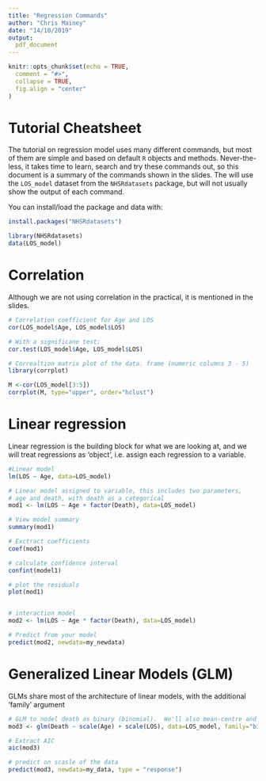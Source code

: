 ```yaml
---
title: "Regression Commands"
author: "Chris Mainey"
date: "14/10/2019"
output:
  pdf_document
---
```


```r
knitr::opts_chunk$set(echo = TRUE,
  comment = "#>",
  collapse = TRUE,
  fig.align = "center"
)
```

# Tutorial Cheatsheet

The tutorial on regression model uses many different commands, but most of them are simple and based on default `R` objects and methods.  Never-the-less, it takes time to learn, search and try these commands out, so this document is a summary of the commands shown in the slides.  The will use the `LOS_model` dataset from the `NHSRdatasets` package, but will not usually show the output of each command.

You can install/load the package and data with:
```r
install.packages("NHSRdatasets")

library(NHSRdatasets)
data(LOS_model)
```

# Correlation

Although we are not using correlation in the practical, it is mentioned in the slides.

```r
# Correlation coefficient for Age and LOS
cor(LOS_model$Age, LOS_model$LOS)

# With a significane test:
cor.test(LOS_model$Age, LOS_model$LOS)

# Correaltion matrix plot of the data. frame (numeric columns 3 - 5)
library(corrplot)

M <-cor(LOS_model[3:5])
corrplot(M, type="upper", order="hclust")

```

# Linear regression

Linear regression is the building block for what we are looking at, and we will treat regressions as 'object', i.e. assign each regression to a variable.

```r
#Linear model
lm(LOS ~ Age, data=LOS_model)

# Linear model assigned to variable, this includes two parameters, 
# age and death, with death as a categorical
mod1 <- lm(LOS ~ Age + factor(Death), data=LOS_model)

# View model summary
summary(mod1)

# Exctract coefficients
coef(mod1)

# calculate confidence interval
confint(model1)

# plot the residuals
plot(mod1)


# interaction model
mod2 <- lm(LOS ~ Age * factor(Death), data=LOS_model)

# Predict from your model
predict(mod2, newdata=my_newdata)

```

# Generalized Linear Models (GLM)

GLMs share most of the architecture of linear models, with the additional 'family' argument

```r
# GLM to nodel death as binary (binomial).  We'll also mean-centre and scale then
mod3 <- glm(Death ~ scale(Age) + scale(LOS), data=LOS_model, family="binomial")

# Extract AIC
aic(mod3)

# predict on scasle of the data
predict(mod3, newdata=my_data, type = "response")

```

